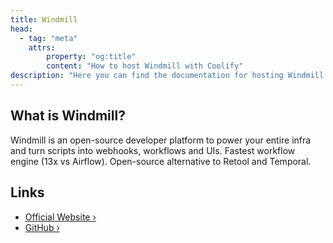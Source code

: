 ```yaml
---
title: Windmill
head:
  - tag: "meta"
    attrs:
        property: "og:title"
        content: "How to host Windmill with Coolify"
description: "Here you can find the documentation for hosting Windmill with Coolify."
---
```



<Badge text="One-click setup." variant="note" size="large" />

## What is Windmill?

Windmill is an open-source developer platform to power your entire infra and turn scripts into webhooks, workflows and UIs. Fastest workflow engine (13x vs Airflow). Open-source alternative to Retool and Temporal.

## Links

- [Official Website ›](https://windmill.dev)
- [GitHub ›](https://github.com/windmill-labs/windmill)
